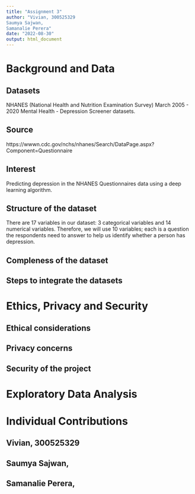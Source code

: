 ```yaml
---
title: "Assignment 3"
author: "Vivian, 300525329
Saumya Sajwan, 
Samanalie Perera"
date: "2022-08-30"
output: html_document
---
```

# Background and Data

## Datasets
NHANES (National Health and Nutrition Examination Survey) March 2005 - 2020 Mental Health - Depression Screener datasets.

## Source
https://wwwn.cdc.gov/nchs/nhanes/Search/DataPage.aspx?Component=Questionnaire

## Interest
Predicting depression in the NHANES Questionnaires data using a deep learning algorithm.

## Structure of the dataset
There are 17 variables in our dataset: 3 categorical variables and 14 numerical variables. Therefore, we will use 10 variables; each is a question the respondents need to answer to help us identify whether a person has depression.

## Compleness of the dataset

## Steps to integrate the datasets

# Ethics, Privacy and Security 
## Ethical considerations

## Privacy concerns

## Security of the project

# Exploratory Data Analysis

# Individual Contributions
## Vivian, 300525329

## Saumya Sajwan,

## Samanalie Perera,


